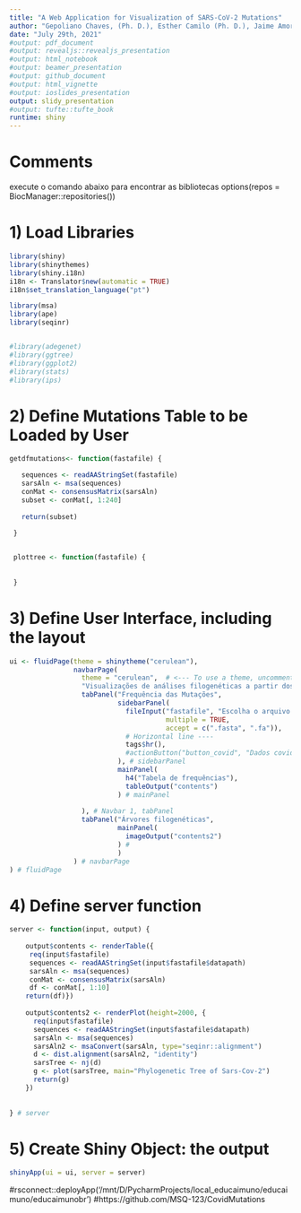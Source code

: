```yaml
---
title: "A Web Application for Visualization of SARS-CoV-2 Mutations"
author: "Gepoliano Chaves, (Ph. D.), Esther Camilo (Ph. D.), Jaime Amorim (Ph. D.)"
date: "July 29th, 2021"
#output: pdf_document
#output: revealjs::revealjs_presentation
#output: html_notebook
#output: beamer_presentation
#output: github_document
#output: html_vignette
#output: ioslides_presentation
output: slidy_presentation 
#output: tufte::tufte_book
runtime: shiny
---
```


# Comments

execute o comando abaixo para encontrar as bibliotecas
options(repos = BiocManager::repositories())

# 1) Load Libraries

```r
library(shiny)
library(shinythemes)
library(shiny.i18n)
i18n <- Translator$new(automatic = TRUE)
i18n$set_translation_language("pt")

library(msa)
library(ape)
library(seqinr)


#library(adegenet)
#library(ggtree)
#library(ggplot2)
#library(stats)
#library(ips)
```

# 2) Define Mutations Table to be Loaded by User

```r
getdfmutations<- function(fastafile) {

   sequences <- readAAStringSet(fastafile)
   sarsAln <- msa(sequences)
   conMat <- consensusMatrix(sarsAln)
   subset <- conMat[, 1:240]
   
   return(subset)
   
 }


 plottree <- function(fastafile) {
   
   
 }

```

# 3) Define User Interface, including the layout

```r
ui <- fluidPage(theme = shinytheme("cerulean"),
                navbarPage(
                  theme = "cerulean",  # <--- To use a theme, uncomment this
                  "Visualizações de análises filogenéticas a partir dos genomas de Sars-Cov-2",
                  tabPanel("Frequência das Mutações",
                           sidebarPanel(
                             fileInput("fastafile", "Escolha o arquivo fasta",
                                       multiple = TRUE,
                                       accept = c(".fasta", ".fa")),
                             # Horizontal line ----
                             tags$hr(),
                             #actionButton("button_covid", "Dados covid")
                           ), # sidebarPanel
                           mainPanel(
                             h4("Tabela de frequências"),
                             tableOutput("contents")
                           ) # mainPanel
                           
                  ), # Navbar 1, tabPanel
                  tabPanel("Árvores filogenéticas", 
                           mainPanel(
                             imageOutput("contents2")
                           ) #
                           )
                ) # navbarPage
) # fluidPage
```

# 4) Define server function  

```r
server <- function(input, output) {
  
    output$contents <- renderTable({
     req(input$fastafile)
     sequences <- readAAStringSet(input$fastafile$datapath)
     sarsAln <- msa(sequences)
     conMat <- consensusMatrix(sarsAln)
     df <- conMat[, 1:10]
    return(df)})
    
    output$contents2 <- renderPlot(height=2000, {
      req(input$fastafile)
      sequences <- readAAStringSet(input$fastafile$datapath)
      sarsAln <- msa(sequences)
      sarsAln2 <- msaConvert(sarsAln, type="seqinr::alignment")
      d <- dist.alignment(sarsAln2, "identity")
      sarsTree <- nj(d)
      g <- plot(sarsTree, main="Phylogenetic Tree of Sars-Cov-2")
      return(g)
    })
    
    
} # server
```

# 5) Create Shiny Object: the output

```r
shinyApp(ui = ui, server = server)
```


#rsconnect::deployApp('/mnt/D/PycharmProjects/local_educaimuno/educaimuno/educaimunobr')
#https://github.com/MSQ-123/CovidMutations

